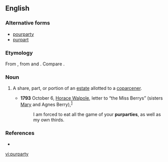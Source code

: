 ==English==

===Alternative forms===
* [[pourparty]]
* [[purpart]]

===Etymology===
From {{etyl|fro}} {{term|pourpartie||lang=fro}}, from {{term|pour||for|lang=fro}} and {{term|partie||a part|lang=fro}}. Compare {{etyl|fro}} {{term|purpart||a respective part|lang=fro}}.

===Noun===
{{en-noun|pl=purparties}}

# {{legal}} A share, part, or portion of an [[estate]] allotted to a [[coparcener]].
#* '''1793''' October 6, [[w:Horace Walpole, 4th Earl of Orford|Horace Walpole]], letter to “the Miss Berrys” (sisters [[w:Mary Berry (writer)|Mary]] and Agnes Berry),<sup>[http://books.google.com/books?id=fPkDAAAAQAAJ&amp;pg=PA493&amp;dq=purparties]</sup>
#*: I am forced to eat all the game of your '''purparties''', as well as my own thirds.

===References===
* {{R:Webster 1913}}
{{webster 1913}}

[[vi:purparty]]